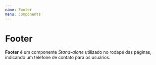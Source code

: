 ```yaml
---
name: Footer
menu: Components
---
```



# Footer
**Footer** é um componente *Stand-alone* utilizado no rodapé das páginas, indicando um telefone de contato para os usuários.

<Playground>
    <div style={{height: 80, ...containerWithoutHeight}} >
        <Footer phone='+55 (11) 3334-0920' />
    </div>
</Playground>